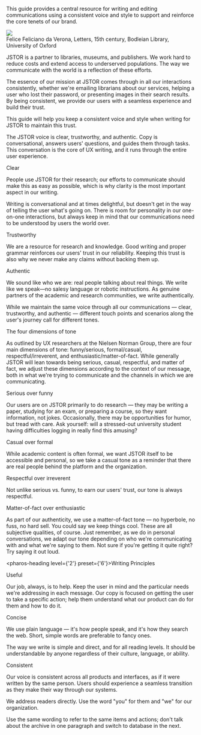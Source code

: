
<PageSection title="Voice and tone" isHeader>
  <div
    style={{
      marginBottom: 'var(--pharos-spacing-5-x)',
      fontSize: 'var(--pharos-type-scale-6)',
      lineHeight: '2rem',
    }}
  >
    <p>
      This guide provides a central resource for writing and editing communications using a
      consistent voice and style to support and reinforce the core tenets of our brand.
    </p>
  </div>
  <div style={{ padding: '0 var(--pharos-spacing-5-x)' }}>
    <div>
      <img src={headerLogo} style={{ height: 'auto', maxWidth: '100%' }} />
    </div>
    <div>
      <PharosLink href="https://www.jstor.org/stable/community.14612489" target="_blank">
        Felice Feliciano da Verona, Letters, 15th century, Bodleian Library, University of Oxford
      </PharosLink>
    </div>
  </div>
</PageSection>

<PageSection title="Introduction">
  <div style={{ fontSize: 'var(--pharos-type-scale-4)' }}>
    <p>
      JSTOR is a partner to libraries, museums, and publishers. We work hard to reduce costs and
      extend access to underserved populations. The way we communicate with the world is a
      reflection of these efforts.
    </p>
    <p>
      The essence of our mission at JSTOR comes through in all our interactions consistently,
      whether we're emailing librarians about our services, helping a user who lost their password,
      or presenting images in their search results. By being consistent, we provide our users with a
      seamless experience and build their trust.
    </p>
    <p>
      This guide will help you keep a consistent voice and style when writing for JSTOR to maintain
      this trust.
    </p>
  </div>
</PageSection>

<PageSection title="Voice">
  <p style={{ fontSize: 'var(--pharos-type-scale-4)' }}>
    The JSTOR voice is clear, trustworthy, and authentic. Copy is conversational, answers users'
    questions, and guides them through tasks. This conversation is the core of UX writing, and it
    runs through the entire user experience.
  </p>
  <div style={{ marginBottom: 'var(--pharos-spacing-3-x)' }}>
    <pharos-heading level={'3'} preset={'4'}>
      Clear
    </pharos-heading>
    <p>
      People use JSTOR for their research; our efforts to communicate should make this as easy as
      possible, which is why clarity is the most important aspect in our writing.
    </p>
    <p>
      Writing is conversational and at times delightful, but doesn't get in the way of telling the
      user what's going on. There is room for personality in our one-on-one interactions, but always
      keep in mind that our communications need to be understood by users the world over.
    </p>
  </div>
  <div style={{ marginBottom: 'var(--pharos-spacing-3-x)' }}>
    <pharos-heading level={'3'} preset={'4'}>
      Trustworthy
    </pharos-heading>
    <p>
      We are a resource for research and knowledge. Good writing and proper grammar reinforces our
      users' trust in our reliability. Keeping this trust is also why we never make any claims
      without backing them up.
    </p>
  </div>
  <pharos-heading level={'3'} preset={'4'}>
    Authentic
  </pharos-heading>
  <p>
    We sound like who we are: real people talking about real things. We write like we speak—no
    salesy language or robotic instructions. As genuine partners of the academic and research
    communities, we write authentically.
  </p>
</PageSection>

<PageSection title="Tone">
  <div
    style={{
      marginBottom: 'var(--pharos-spacing-3-x)',
      fontSize: 'var(--pharos-type-scale-4)',
    }}
  >
    <p>
      While we maintain the same voice through all our communications — clear, trustworthy, and
      authentic — different touch points and scenarios along the user's journey call for different
      tones.
    </p>
  </div>
  <div style={{ marginBottom: 'var(--pharos-spacing-2-x)' }}>
    <pharos-heading level={'3'} preset={'4'}>
      The four dimensions of tone
    </pharos-heading>
    <p>
      As outlined by UX researchers at the Nielsen Norman Group, there are four main dimensions of
      tone: funny/serious, formal/casual, respectful/irreverent, and enthusiastic/matter-of-fact.
      While generally JSTOR will lean towards being serious, casual, respectful, and matter of fact,
      we adjust these dimensions according to the context of our message, both in what we're trying
      to communicate and the channels in which we are communicating.
    </p>
  </div>
  <div style={{ marginBottom: 'var(--pharos-spacing-2-x)' }}>
    <pharos-heading level={'4'} preset={'2'}>
      Serious over funny
    </pharos-heading>
    <p>
      Our users are on JSTOR primarily to do research — they may be writing a paper, studying for an
      exam, or preparing a course, so they want information, not jokes. Occasionally, there may be
      opportunities for humor, but tread with care. Ask yourself: will a stressed-out university
      student having difficulties logging in really find this amusing?
    </p>
  </div>
  <div style={{ marginBottom: 'var(--pharos-spacing-2-x)' }}>
    <pharos-heading level={'4'} preset={'2'}>
      Casual over formal
    </pharos-heading>
    <p>
      While academic content is often formal, we want JSTOR itself to be accessible and personal, so
      we take a casual tone as a reminder that there are real people behind the platform and the
      organization.
    </p>
  </div>
  <div style={{ marginBottom: 'var(--pharos-spacing-2-x)' }}>
    <pharos-heading level={'4'} preset={'2'}>
      Respectful over irreverent
    </pharos-heading>
    <p>Not unlike serious vs. funny, to earn our users' trust, our tone is always respectful.</p>
  </div>
  <div>
    <pharos-heading level={'4'} preset={'2'}>
      Matter-of-fact over enthusiastic
    </pharos-heading>
    <p>
      As part of our authenticity, we use a matter-of-fact tone — no hyperbole, no fuss, no hard
      sell. You could say we keep things cool. These are all subjective qualities, of course. Just
      remember, as we do in personal conversations, we adapt our tone depending on who we're
      communicating with and what we're saying to them. Not sure if you're getting it quite right?
      Try saying it out loud.
    </p>
  </div>
</PageSection>

<pharos-heading level={'2'} preset={'6'}>Writing Principles</pharos-heading>

<div style={{ marginBottom: 'var(--pharos-spacing-3-x)' }}>
  <pharos-heading level={'3'} preset={'4'}>
    Useful
  </pharos-heading>
  <p>
    Our job, always, is to help. Keep the user in mind and the particular needs we're addressing in
    each message. Our copy is focused on getting the user to take a specific action; help them
    understand what our product can do for them and how to do it.
  </p>
</div>
<div style={{ marginBottom: 'var(--pharos-spacing-3-x)' }}>
  <pharos-heading level={'3'} preset={'4'}>
    Concise
  </pharos-heading>
  <p>
    We use plain language — it's how people speak, and it's how they search the web. Short, simple
    words are preferable to fancy ones.
  </p>
  <p>
    The way we write is simple and direct, and for all reading levels. It should be understandable
    by anyone regardless of their culture, language, or ability.
  </p>
</div>
<div>
  <pharos-heading level={'3'} preset={'4'}>
    Consistent
  </pharos-heading>
  <p>
    Our voice is consistent across all products and interfaces, as if it were written by the same
    person. Users should experience a seamless transition as they make their way through our
    systems.
  </p>
  <p>We address readers directly. Use the word "you" for them and "we" for our organization. </p>
  <p>
    Use the same wording to refer to the same items and actions; don't talk about the archive in one
    paragraph and switch to database in the next.
  </p>
</div>
